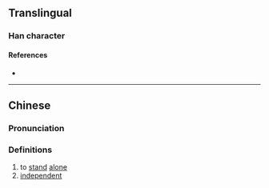 {{character info}}
==Translingual==

===Han character===
{{Han char|rn=9|rad=人|as=14|sn=16|four=|canj=OSMG|ids=⿰亻翟}}

====References====
* {{Han ref|kx=0119.360|hdz=10232.070|uh=349B|ud=13467}}

----

==Chinese==
{{zh-forms}}

===Pronunciation===
{{zh-pron
|m=diào
|c=diu6,deoi2
|mc=
|oc=
|ma=
|cat=v,a
}}

===Definitions===
{{zh-hanzi}}

# to [[stand]] [[alone]]
# [[independent]]